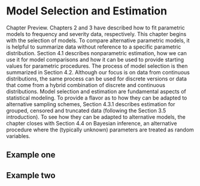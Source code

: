 # Model Selection and Estimation

Chapter Preview. Chapters 2 and 3 have described how to fit parametric models to frequency and severity data, respectively. This chapter begins with the selection of models. To compare alternative parametric models, it is helpful to summarize data without reference to a specific parametric distribution. Section 4.1 describes nonparametric estimation, how we can use it for model comparisons and how it can be used to provide starting values for parametric procedures. The process of model selection is then summarized in Section 4.2. Although our focus is on data from continuous distributions, the same process can be used for discrete versions or data that come from a hybrid combination of discrete and continuous distributions.
<r>
Model selection and estimation are fundamental aspects of statistical modeling. To provide a flavor as to how they can be adapted to alternative sampling schemes, Section 4.3.1 describes estimation for grouped, censored and truncated data (following the Section 3.5 introduction). To see how they can be adapted to alternative models, the chapter closes with Section 4.4 on Bayesian inference, an alternative procedure where the (typically unknown) parameters are treated as random variables.


## Example one

## Example two

